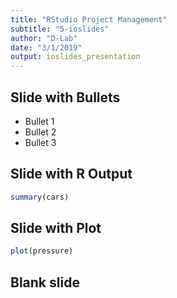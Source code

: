 ```yaml
---
title: "RStudio Project Management"
subtitle: "5-ioslides"
author: "D-Lab"
date: "3/1/2019"
output: ioslides_presentation
---
```


## Slide with Bullets

- Bullet 1
- Bullet 2
- Bullet 3

## Slide with R Output

```r
summary(cars)
```

## Slide with Plot

```r
plot(pressure)
```

## Blank slide
